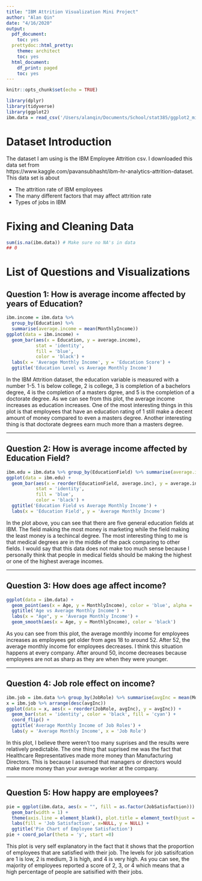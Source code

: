 ```yaml
---
title: "IBM Attrition Visualization Mini Project"
author: "Alan Qin"
date: "4/16/2020"
output:
  pdf_document:
    toc: yes
  prettydoc::html_pretty:
    theme: architect
    toc: yes
  html_document:
    df_print: paged
    toc: yes
---
```


```r
knitr::opts_chunk$set(echo = TRUE)
```

```r
library(dplyr)
library(tidyverse)
library(ggplot2)
ibm.data = read_csv('/Users/alanqin/Documents/School/stat385/ggplot2_miniproject/IBM_miniproject/WA_Fn-UseC_-HR-Employee-Attrition.csv')
```
\newpage

# Dataset Introduction

The dataset I am using is the IBM Employee Attrition csv. I downloaded this data set from  
https://www.kaggle.com/pavansubhasht/ibm-hr-analytics-attrition-dataset. 
This data set is about 

* The attrition rate of IBM employees 
* The many different factors that may affect attrition rate
* Types of jobs in IBM 

# Fixing and Cleaning Data 
```r
sum(is.na(ibm.data)) # Make sure no NA's in data
## 0
```

\newpage

# List of Questions and Visualizations

## Question 1: How is average income affected by years of Education? 

```r
ibm.income = ibm.data %>% 
  group_by(Education) %>%
  summarise(average.income = mean(MonthlyIncome))
ggplot(data = ibm.income) + 
  geom_bar(aes(x = Education, y = average.income), 
           stat = 'identity', 
           fill = 'blue', 
           color = 'black') + 
  labs(x = 'Average Monthly Income', y = 'Education Score') + 
  ggtitle('Education Level vs Average Monthly Income')
```

In the IBM Attrition dataset, the education variable is measured with a number 1-5. 1 is below college, 2 is college,
3 is completion of a bachelors degree, 4 is the completion of a masters dgree, and 5 is the completion of a doctorate
degree. As we can see from this plot, the average income increases as education increases. One of the most 
interesting things in this plot is that employees that have an education rating of 1 still make a decent amount of 
money compared to even a masters degree. Another interesting thing is that doctorate degrees earn much more than a 
masters degree. 

***

\newpage

## Question 2: How is average income affected by Education Field?

```r
ibm.edu = ibm.data %>% group_by(EducationField) %>% summarise(average.inc = mean(MonthlyIncome))
ggplot(data = ibm.edu) +  
  geom_bar(aes(x = reorder(EducationField, average.inc), y = average.inc),
           stat = 'identity',
           fill = 'blue',
           color = 'black') +
  ggtitle('Education Field vs Average Monthly Income') + 
  labs(x = 'Education Field', y = 'Average Monthly Income')
```

In the plot above, you can see that there are five general education fields at IBM. The field making the most money 
is marketing while the field making the least money is a techincal degree. The most interesting thing to me is that 
medical degrees are in the middle of the pack comparing to other fields. I would say that this data does not make too
much sense because I personally think that people in medical fields should be making the highest or one of the 
highest average incomes. 

***

\newpage

## Question 3: How does age affect income?

```r
ggplot(data = ibm.data) + 
  geom_point(aes(x = Age, y = MonthlyIncome), color = 'blue', alpha = .4) + 
  ggtitle('Age vs Average Monthly Income') + 
  labs(x = "Age", y = 'Average Monthly Income') + 
  geom_smooth(aes(x = Age, y = MonthlyIncome), color = 'black')
```
As you can see from this plot, the average monthly income for employees increases as employees get older from ages 18 to around 52. After 52, the average monthly income for employees decreases. I think this situation happens at every company. After around 50, income decreases because employees are not as sharp as they are when they were younger.

***

\newpage

## Question 4: Job role effect on income?
```r
ibm.job = ibm.data %>% group_by(JobRole) %>% summarise(avgInc = mean(MonthlyIncome))
x = ibm.job %>% arrange(desc(avgInc))
ggplot(data = x, aes(x = reorder(JobRole, avgInc), y = avgInc)) +
  geom_bar(stat = 'identity', color = 'black', fill = 'cyan') +
  coord_flip() + 
  ggtitle('Average Monthly Income of Job Roles') + 
  labs(y = 'Average Monthly Income', x = 'Job Role')
```

In this plot, I believe there weren't too many suprises and the results were relatively predictable. The one thing that suprised me was the fact that Healthcare Representatives made more money than Manufacturing Directors. This is because I assumed that managers or directors would make more money than your average worker at the company. 

***

\newpage

## Question 5: How happy are employees?

```r
pie = ggplot(ibm.data, aes(x = "", fill = as.factor(JobSatisfaction))) + 
  geom_bar(width = 1) + 
  theme(axis.line = element_blank(), plot.title = element_text(hjust = .5)) + 
  labs(fill = 'Job Satisfaction', x=NULL, y = NULL) + 
  ggtitle('Pie Chart of Employee Satisfaction')
pie + coord_polar(theta = 'y', start =0)
```

This plot is very self explanatory in the fact that it shows that the proportion of employees that are satisfied with
their job. The levels for job satisifcation are 1 is low, 2 is medium, 3 is high, and 4 is very high. As you can see,
the majority of employees reported a score of 2, 3, or 4 which means that a high percentage of people are satisified 
with their jobs. 









